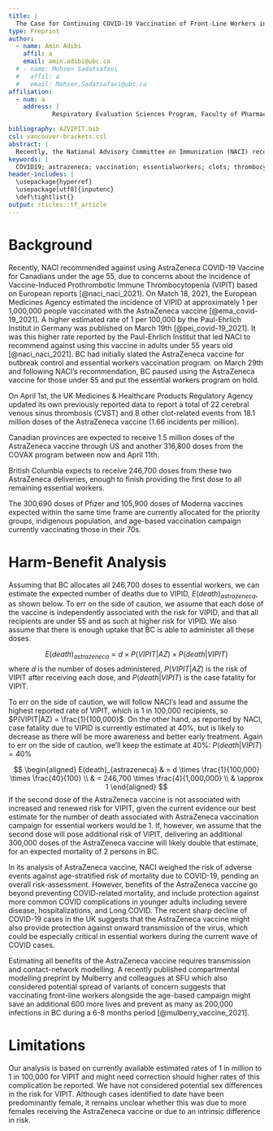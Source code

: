 ```yaml
---
title: |
  The Case for Continuing COVID-19 Vaccination of Front-Line Workers in BC: Benefits Outweight the Risk for Thrombocytopenia
type: Preprint
author:
  - name: Amin Adibi
    affil: a
    email: amin.adibi@ubc.ca
  # - name: Mohsen Sadatsafavi
  #   affil: a
  #   email: Mohsen.Sadatsafavi@ubc.ca
affiliation:
  - num: a
    address: |
            Respiratory Evaluation Sciences Program, Faculty of Pharmaceutical Sciences, University of British Columbia, Vancouver, BC, Canada

bibliography: AZVIPIT.bib
csl: vancouver-brackets.csl
abstract: |
  Recently, the National Advisory Committee on Immunization (NACI) recommended against using the AstraZeneca COVID-19 vaccine pending further review of the risk for Vaccine-Induced Prothrombotic Immune Thrombocytopenia (VIPIT). Using straightforward calculations and based on current evidence, we propose that even if the risk is found to be causally related to the AstraZeneca vaccine, the benefits of continuing immunization of essential workers with AstraZeneca by far outweigh the risk. We consider the case of British Columbia as an example. The province is expected to received an addtional 246700 doses of AstraZeneca vaccine through US and COVAX until April 11th, enough to provide the first dose of vaccine to all unvacinated front-line workers.We estimate that if British Columbia continues the front-line worker vaccination program as many as 600 lives could be saved for an expected mortalilty of only 1 person, even if all essential workers were under 55 and assuming the highest estimated rate of 1 in 100,000 currently reported for VIPID.
keywords: |
  COVID19; astrazeneca; vaccination; essentialworkers; clots; thrombocytopenia; harm-benefit; BC
header-includes: |
  \usepackage{hyperref}
  \usepackage[utf8]{inputenc}
  \def\tightlist{}
output: rticles::tf_article
---
```


# Background

Recently, NACI recommended against using AstraZeneca COVID-19 Vaccine for Canadians under the age 55, due to concerns about the incidence of Vaccine-Induced Prothrombotic Immune Thrombocytopenia (VIPIT) based on European reports [@naci_naci_2021]. On Match 18, 2021, the European Medicines Agency estimated the incidence of VIPID at approximately 1 per 1,000,000 people vaccinated with the AstraZeneca vaccine [@ema_covid-19_2021]. A higher estimated rate of 1 per 100,000 by the Paul-Ehrlich Institut in Germany was published on March 19th [@pei_covid-19_2021]. It was this higher rate reported by the Paul-Ehrlich Institut that led NACI to recommend against using this vaccine in adults under 55 years old [@naci_naci_2021]. BC had initially slated the AstraZeneca vaccine for outbreak control and essential workers vaccination program. on March 29th and following NACI's recommendation, BC paused using the AstraZeneca vaccine for those under 55 and put the essential workers program on hold.

On April 1st, the UK Medicines & Healthcare Products Regulatory Agency updated its own previously reported data to report a total of 22 cerebral venous sinus thrombosis (CVST) and 8 other clot-related events from 18.1 million doses of the AstraZeneca vaccine (1.66 incidents per million). 

Canadian provinces are expected to receive 1.5 million doses of the AstraZeneca vaccine through US and another 316,800 doses from the COVAX program between now and April 11th. 

British Columbia expects to receive 246,700 doses from these two AstraZeneca deliveries, enough to finish providing the first dose to all remaining essential workers. 

The 300,690 doses of Pfizer and 105,900 doses of Moderna vaccines expected within the same time frame are currently allocated for the priority groups, indigenous population, and age-based vaccination campaign currently vaccinating those in their 70s.

# Harm-Benefit Analysis

Assuming that BC allocates all 246,700 doses to essential workers, we can estimate the expected number of deaths due to VIPID, $E(death)_{astrazeneca}$, as shown below. To err on the side of caution, we assume that each dose of the vaccine is independently associated with the risk for VIPID, and that all recipients are under 55 and as such at higher risk for VIPID. We also assume that there is enough uptake that BC is able to administer all these doses.

$$
E(death)_{astrazeneca}  = d \times P(VIPIT|AZ) \times P(death|VIPIT)
$$
where $d$ is the number of doses administered, $P(VIPIT|AZ)$ is the risk of VIPIT after receiving each dose, and $P(death|VIPIT)$ is the case fatality for VIPIT. 

To err on the side of caution, we will follow NACI's lead and assume the highest reported rate of VIPIT, which is 1 in 100,000 recipients, so $P(VIPIT|AZ) = \frac{1}{100,000}$. On the other hand, as reported by NACI, case fatality due to VIPID is currently estimated at 40%, but is likely to decrease as there will be more awareness and better early treatment. Again to err on the side of caution, we'll keep the estimate at 40%: $P(death|VIPIT)=40\%$

$$
\begin{aligned}
E(death)_{astrazeneca} & = d \times \frac{1}{100,000} \times \frac{40}{100} \\
& = 246,700 \times \frac{4}{1,000,000} \\
& \approx 1  
\end{aligned}
$$
If the second dose of the AstraZeneca vaccine is not associated with increased and renewed risk for VIPIT, given the current evidence our best estimate for the number of death associated with AstraZeneca vaccination campaign for essential workers would be 1. If, however, we assume that the second dose will pose additional risk of VIPIT, delivering an additional 300,000 doses of the AstraZeneca vaccine will likely double that estimate, for an expected mortality of 2 persons in BC.

In its analysis of AstraZeneca vaccine, NACI weighed the risk of adverse events against age-stratified risk of mortality due to COVID-19, pending an overall risk-assessment. However, benefits of the AstraZeneca vaccine go beyond preventing COVID-related mortality, and include protection against more common COVID complications in younger adults including severe disease, hospitalizations, and Long COVID. The recent sharp decline of COVID-19 cases in the UK suggests that the AstraZeneca vaccine might also provide protection against onward transmission of the virus, which could be especially critical in essential workers during the current wave of COVID cases.

Estimating all benefits of the AstraZeneca vaccine requires transmission and contact-network modelling. A recently published compartmental modelling preprint by Mulberry and colleagues at SFU which also considered potential spread of variants of concern suggests that vaccinating front-line workers alongside the age-based campaign might save an additional 600 more lives and prevent as many as 200,000 infections in BC during a 6-8 months period [@mulberry_vaccine_2021].

# Limitations

Our analysis is based on currently available estimated rates of 1 in million to 1 in 100,000 for VIPIT and might need correction should higher rates of this complication be reported. We have not considered potential sex differences in the risk for VIPIT. Although cases identified to date have been predominantly female, it remains unclear whether this was due to more females receiving the AstraZeneca vaccine or due to an intrinsic difference in risk. 

